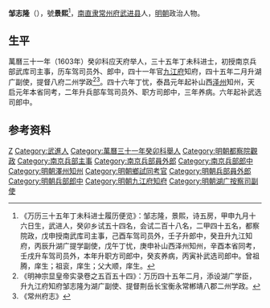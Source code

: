 '''邹志隆'''（{{bd|？||？||}}），號'''景熙'''<ref>《万历三十五年丁未科进士履历便览》：邹志隆，景熙，诗五房，甲申九月十六日生，武进人，癸卯乡试五十四名，会试二百十八名，二甲四十五名，都察院政，戊申授南武库司主事，己酉车驾司员外，壬子升郎中，癸丑升九江知府，丙辰升湖广提学副使，戊午丁忧，庚申补山西泽州知州，辛酉本省同考，壬戌升车驾司员外，本年升职方司郎中，癸亥养病，丙寅补武选司郎中。曾祖腾，庠生；祖衮，庠生；父大顺，庠生。</ref>，[[南直隶|南直隶]][[常州府|常州府]][[武进县|武进县]]人，[[明朝|明朝]]政治人物。

== 生平 ==
萬曆三十一年（1603年）癸卯科应天府举人，三十五年丁未科进士，初授南京兵部武库司主事，历车驾司员外、郎中，四十一年官[[九江府|九江府]]知府，四十五年二月升湖广副使，提督八府二州学政<ref>《明神宗显皇帝实录卷之五百五十四》：万历四十五年二月，添设湖广学臣，升九江府知府邹志隆为湖广副使、提督荆岳长宝衡永常郴靖八郡二州学政。</ref><ref>《常州府志》</ref>。四十六年丁忧，泰昌元年起补山西[[泽州|泽州]]知州，天启元年本省同考，二年升兵部车驾司员外、职方司郎中，三年养病。六年起补武选司郎中。

==参考资料==
{{reflist}}

{{萬曆三十五年丁未科殿試金榜}}

{{Authority control}}

{{DEFAULTSORT:}}
[[Category:邹姓|Z]]
[[Category:武進人|Category:武進人]]
[[Category:萬曆三十一年癸卯科舉人|Category:萬曆三十一年癸卯科舉人]]
[[Category:明朝都察院觀政|Category:明朝都察院觀政]]
[[Category:南京兵部主事|Category:南京兵部主事]]
[[Category:南京兵部員外郎|Category:南京兵部員外郎]]
[[Category:南京兵部郎中|Category:南京兵部郎中]]
[[Category:明朝澤州知州|Category:明朝澤州知州]]
[[Category:明朝鄉試同考官|Category:明朝鄉試同考官]]
[[Category:明朝兵部員外郎|Category:明朝兵部員外郎]]
[[Category:明朝兵部郎中|Category:明朝兵部郎中]]
[[Category:明朝九江府知府|Category:明朝九江府知府]]
[[Category:明朝湖广按察司副使|Category:明朝湖广按察司副使]]


{{明朝人物小作品}}